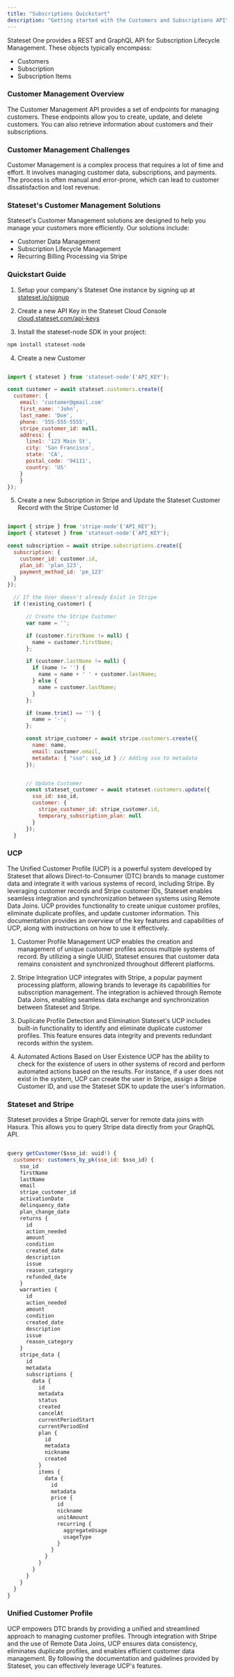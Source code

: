 ```yaml
---
title: "Subscriptions Quickstart"
description: "Getting started with the Customers and Subscriptions API"
---
```


Stateset One provides a REST and GraphQL API for Subscription Lifecycle Management. These objects typically encompass:

- Customers
- Subscription
- Subscription Items

### Customer Management Overview

The Customer Management API provides a set of endpoints for managing customers. These endpoints allow you to create, update, and delete customers. You can also retrieve information about customers and their subscriptions.

### Customer Management Challenges

Customer Management is a complex process that requires a lot of time and effort. It involves managing customer data, subscriptions, and payments. The process is often manual and error-prone, which can lead to customer dissatisfaction and lost revenue.

### Stateset's Customer Management Solutions

Stateset's Customer Management solutions are designed to help you manage your customers more efficiently. Our solutions include:

- Customer Data Management
- Subscription Lifecycle Management
- Recurring Billing Processing via Stripe


### Quickstart Guide

1) Setup your company's Stateset One instance by signing up at <a href="https://stateset.io/signup">stateset.io/signup</a>

2) Create a new API Key in the Stateset Cloud Console <a href="https://cloud.stateset.com/api-keys">cloud.stateset.com/api-keys</a>

3) Install the stateset-node SDK in your project:

```jsx
npm install stateset-node
```

4) Create a new Customer

```jsx javascript

import { stateset } from 'stateset-node'('API_KEY');

const customer = await stateset.customers.create({
  customer: {
    email: 'customer@gmail.com'
    first_name: 'John',
    last_name: 'Doe',
    phone: '555-555-5555',
    stripe_customer_id: null,
    address: {
      line1: '123 Main St',
      city: 'San Francisco',
      state: 'CA',
      postal_code: '94111',
      country: 'US'
    }
    }
});

```

5) Create a new Subscription in Stripe and Update the Stateset Customer Record with the Stripe Customer Id

```jsx javascript

import { stripe } from 'stripe-node'('API_KEY');
import { stateset } from 'stateset-node'('API_KEY');

const subscription = await stripe.subscriptions.create({
  subscription: {
    customer_id: customer.id,
    plan_id: 'plan_123',
    payment_method_id: 'pm_123'
  }
});

  // If the User doesn't already Exist in Stripe
  if (!existing_customer) {

      // Create the Stripe Customer
      var name = '';

      if (customer.firstName != null) {
        name = customer.firstName;
      };

      if (customer.lastName != null) {
        if (name != '') {
          name = name + ' ' + customer.lastName;
        } else {
          name = customer.lastName;
        }
      };

      if (name.trim() == '') {
        name = '-';
      };

      const stripe_customer = await stripe.customers.create({
        name: name,
        email: customer.email,
        metadata: { "sso": sso_id } // Adding sso to metadata
      });


      // Update Customer
      const stateset_customer = await stateset.customers.update({
        sso_id: sso_id,
        customer: {
          stripe_customer_id: stripe_customer.id,
          temporary_subscription_plan: null
        }
      });
  }
```

### UCP

The Unified Customer Profile (UCP) is a powerful system developed by Stateset that allows Direct-to-Consumer (DTC) brands to manage customer data and integrate it with various systems of record, including Stripe. By leveraging customer records and Stripe customer IDs, Stateset enables seamless integration and synchronization between systems using Remote Data Joins.
UCP provides functionality to create unique customer profiles, eliminate duplicate profiles, and update customer information. This documentation provides an overview of the key features and capabilities of UCP, along with instructions on how to use it effectively.

1. Customer Profile Management
UCP enables the creation and management of unique customer profiles across multiple systems of record. By utilizing a single UUID, Stateset ensures that customer data remains consistent and synchronized throughout different platforms.

2. Stripe Integration
UCP integrates with Stripe, a popular payment processing platform, allowing brands to leverage its capabilities for subscription management. The integration is achieved through Remote Data Joins, enabling seamless data exchange and synchronization between Stateset and Stripe.

3. Duplicate Profile Detection and Elimination
Stateset's UCP includes built-in functionality to identify and eliminate duplicate customer profiles. This feature ensures data integrity and prevents redundant records within the system.

4. Automated Actions Based on User Existence
UCP has the ability to check for the existence of users in other systems of record and perform automated actions based on the results. For instance, if a user does not exist in the system, UCP can create the user in Stripe, assign a Stripe Customer ID, and use the Stateset SDK to update the user's information.

### Stateset and Stripe

Stateset provides a Stripe GraphQL server for remote data joins with Hasura. This allows you to query Stripe data directly from your GraphQL API.

```jsx graphql

query getCustomer($sso_id: uuid!) {
  customers: customers_by_pk(sso_id: $sso_id) {
    sso_id
    firstName
    lastName
    email
    stripe_customer_id
    activationDate
    delinquency_date
    plan_change_date
    returns {
      id
      action_needed
      amount
      condition
      created_date
      description
      issue
      reason_category
      refunded_date
    }
    warranties {
      id
      action_needed
      amount
      condition
      created_date
      description
      issue
      reason_category
    }
    stripe_data {
      id
      metadata
      subscriptions {
        data {
          id
          metadata
          status
          created
          cancelAt
          currentPeriodStart
          currentPeriodEnd
          plan {
            id
            metadata
            nickname
            created
          }
          items {
            data {
              id
              metadata
              price {
                id
                nickname
                unitAmount
                recurring {
                  aggregateUsage
                  usageType
                }
              }
            }
          }
        }
      }
    }
  }
}

```

### Unified Customer Profile

UCP empowers DTC brands by providing a unified and streamlined approach to managing customer profiles. Through integration with Stripe and the use of Remote Data Joins, UCP ensures data consistency, eliminates duplicate profiles, and enables efficient customer data management.
By following the documentation and guidelines provided by Stateset, you can effectively leverage UCP's features.

